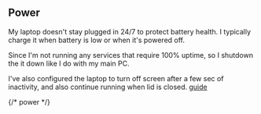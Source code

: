 <section id="power" class="scroll-anchor-offset">

# Power

My laptop doesn't stay plugged in 24/7 to protect battery health. I typically charge it when
battery is low or when it's powered off.

Since I'm not running any services that require 100% uptime, so I shutdown the it down like I do
with my main PC.

I've also configured the laptop to turn off screen after a few sec of inactivity, and also continue
running when lid is closed. [guide](https://www.youtube.com/watch?v=_u8qTN3cCnQ&t=1588s)

</section> {/* power */}
